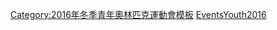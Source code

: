 {{Navbox
|name = 2016年冬季青年奧林匹克運動會項目
|title = [[2016年冬季青年奧林匹克運動會]][[:Category:2016年冬季青年奧林匹克運動會比賽項目|比賽項目]]（[[挪威]][[利勒哈默爾]]）
|listclass = hlist
|titlestyle = background:#BFD7FF;
|list1 = 
* [[2016年冬季青年奧林匹克運動會高山滑雪比賽|高山滑雪]]
* [[2016年冬季青年奧林匹克運動會冬季兩項比賽|冬季兩項]]
* [[2016年冬季青年奧林匹克運動會雪車比賽|雪車]]
* [[2016年冬季青年奧林匹克運動會越野滑雪比賽|越野滑雪]]
* [[2016年冬季青年奧林匹克運動會冰壺比賽|冰壺]]
* [[2016年冬季青年奧林匹克運動會花式滑冰比賽|花式滑冰]]
* [[2016年冬季青年奧林匹克運動會自由式滑雪比賽|自由式滑雪]]
* [[2016年冬季青年奧林匹克運動會冰球比賽|冰球]]
* [[2016年冬季青年奧林匹克運動會雪橇比賽|雪橇]]
* [[2016年冬季青年奧林匹克運動會北歐混合式滑雪比賽|北歐混合式滑雪]]
* [[2016年冬季青年奧林匹克運動會短道競速滑冰比賽|短道競速滑冰]]
* [[2016年冬季青年奧林匹克運動會空架雪車比賽|钢架雪车]]
* [[2016年冬季青年奧林匹克運動會跳台滑雪比賽|跳台滑雪]]
* [[2016年冬季青年奧林匹克運動會單板滑雪比賽|單板滑雪]]
* [[2016年冬季青年奧林匹克運動會競速滑冰比賽|競速滑冰]]
}}<noinclude>
[[Category:2016年冬季青年奧林匹克運動會模板]]
[[Category:各年奧林匹克運動會導航模板|EventsYouth2016]]
</noinclude>